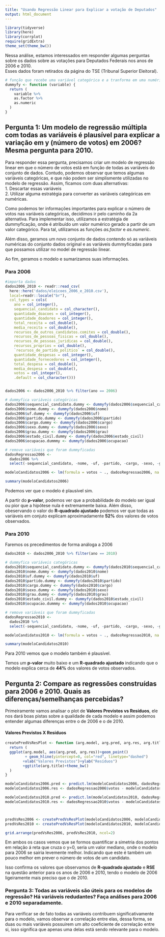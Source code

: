 ```yaml
---
title: "Usando Regressão Linear para Explicar a votação de Deputados"
output: html_document
---
```


```r
library(tidyverse)
library(here)
library(corrplot)
require(gridExtra)
theme_set(theme_bw())
```

Nessa análise, estamos interessados em responder algumas perguntas sobre os dados sobre as votações para Deputados Federais nos anos de 2006 e 2010.  
Esses dados foram retirados da página do TSE (Tribunal Superior Eleitoral).  


```r
# função que recebe uma variável categórica e a tranforma em uma numérica
dummyfy <- function (variable) {
  return (
    variable %>% 
    as.factor %>% 
    as.numeric
  )
}
```


## Pergunta 1: Um modelo de regressão múltipla com todas as variáveis é plausível para explicar a variação em y (número de votos) em 2006? Mesma pergunta para 2010. 

Para responder essa pergunta, precisamos criar um modelo de regressão linear em que o número de votos está em função de todas as variáveis do conjunto de dados. Contudo, podemos observar que temos algumas variáveis categóricas, e que não podem ser simplismente utilizadas no modelo de regressão. Assim, ficamos com duas alternativas:  
1. Descartar essas variáveis  
2. Utilizar alguma estratégia para converter as variáveis categóricas em numéricas.

Como podemos ter informações importantes para explicar o número de votos nas variáveis categóricas, decidimos ir pelo caminho da 2a alternativa.
Para implementar isso, utilizamos a estratégia de dummyficação, onde é atribuído um valor numérico gerado a partir de um valor categórico.
Para tal, utilizamos as funções *as.factor* e *as.numeric*.

Além disso, geramos um novo conjunto de dados contendo só as variáveis numéricas do conjunto dados original e as variáveis dummyficadas para que possamos utilizar no model de regressão linear.

Ao fim, geramos o modelo e sumarizamos suas informações.

### Para 2006
```r
#importa dados  
dados2006_2010 <- readr::read_csv(
  here::here('dados/eleicoes_2006_e_2010.csv'), 
  local=readr::locale("br"),
  col_types = cols(
    ano = col_integer(),
    sequencial_candidato = col_character(),
    quantidade_doacoes = col_integer(),
    quantidade_doadores = col_integer(),
    total_receita = col_double(),
    media_receita = col_double(),
    recursos_de_outros_candidatos.comites = col_double(),
    recursos_de_pessoas_fisicas = col_double(),
    recursos_de_pessoas_juridicas = col_double(),
    recursos_proprios = col_double(),
    `recursos_de_partido_politico` = col_double(),
    quantidade_despesas = col_integer(),
    quantidade_fornecedores = col_integer(),
    total_despesa = col_double(),
    media_despesa = col_double(),
    votos = col_integer(),
    .default = col_character()))


dados2006 <- dados2006_2010 %>% filter(ano == 2006)

# dummyfica variáveis categóricas
dados2006$sequencial_candidato.dummy <- dummyfy(dados2006$sequencial_candidato)
dados2006$nome.dummy <- dummyfy(dados2006$nome)
dados2006$uf.dummy <- dummyfy(dados2006$uf)
dados2006$partido.dummy <- dummyfy(dados2006$partido)
dados2006$cargo.dummy <- dummyfy(dados2006$cargo)
dados2006$sexo.dummy <- dummyfy(dados2006$sexo)
dados2006$grau.dummy <- dummyfy(dados2006$grau)
dados2006$estado_civil.dummy <- dummyfy(dados2006$estado_civil)
dados2006$ocupacao.dummmy <- dummyfy(dados2006$ocupacao)

# remove variáveis que foram dummyficadas
dadosRegressao2006 <- 
  dados2006 %>%
  select(-sequencial_candidato, -nome, -uf, -partido, -cargo, -sexo, -grau, -estado_civil, -ocupacao)

modeloCandidatos2006 <- lm(formula = votos ~ ., dadosRegressao2006, na.action = na.omit)

summary(modeloCandidatos2006)
```

Podemos ver que o modelo é plausível sim.

A partir do **p-valor**, podemos ver que a probabilidade do modelo ser igual ou pior que a hipótese nula é extremamente baixa.
Além disso, obeservando o valor do **R-quadrado ajustado** podemos ver que todas as variáveis em conjuto explicam aproximadamente **52%** dos valores de votos observados.


### Para 2010
Faremos os precedimentos de forma análoga a 2006
```r
dados2010 <- dados2006_2010 %>% filter(ano == 2010)

# dummyfica variáveis categóricas
dados2010$sequencial_candidato.dummy <- dummyfy(dados2010$sequencial_candidato)
dados2010$nome.dummy <- dummyfy(dados2010$nome)
dados2010$uf.dummy <- dummyfy(dados2010$uf)
dados2010$partido.dummy <- dummyfy(dados2010$partido)
dados2010$cargo.dummy <- dummyfy(dados2010$cargo)
dados2010$sexo.dummy <- dummyfy(dados2010$sexo)
dados2010$grau.dummy <- dummyfy(dados2010$grau)
dados2010$estado_civil.dummy <- dummyfy(dados2010$estado_civil)
dados2010$ocupacao.dummmy <- dummyfy(dados2010$ocupacao)

# remove variáveis que foram dummyficadas
dadosRegressao2010 <- 
  dados2010 %>%
  select(-sequencial_candidato, -nome, -uf, -partido, -cargo, -sexo, -grau, -estado_civil, -ocupacao)

modeloCandidatos2010 <- lm(formula = votos ~ ., dadosRegressao2010, na.action = na.omit)

summary(modeloCandidatos2010)
```

Para 2010 vemos que o modelo também é plausível.

Temos um **p-valor** muito baixo e um **R-quadrado ajustado** indicando que o modelo explica cerca de **44%** dos valores de votos observados.

## Pergunta 2: Compare as regressões construídas para 2006 e 2010. Quais as diferenças/semelhanças percebidas?

Primeiramente vamos analisar o plot de **Valores Previstos vs Resíduos**, ele nos dará boas pistas sobre a qualidade de cada modelo e assim podemos entender algumas diferenças entre o de 2006 e o de 2010.  

#### Valores Previstos X Resíduos
```r
createPredVsResPlot <- function (arg.model, arg.pred, arg.res, arg.title) {
  return (
  ggplot(arg.model, aes(arg.pred, arg.res))+geom_point()
         + geom_hline(yintercept=0, col="red", linetype="dashed")
        +xlab("Valores Previstos")+ylab("Resíduos")
        +ggtitle(arg.title)+theme_bw()
  )
}

modeloCandidatos2006.pred <- predict.lm(modeloCandidatos2006, dadosRegressao2006)
modeloCandidatos2006.res <- dadosRegressao2006$votos - modeloCandidatos2006.pred

modeloCandidatos2010.pred <- predict.lm(modeloCandidatos2010, dadosRegressao2010)
modeloCandidatos2010.res <- dadosRegressao2010$votos - modeloCandidatos2010.pred



predVsRes2006 <- createPredVsResPlot(modeloCandidatos2006, modeloCandidatos2006.pred, modeloCandidatos2006.res, "2006")
predVsRes2010 <- createPredVsResPlot(modeloCandidatos2010, modeloCandidatos2010.pred, modeloCandidatos2010.res, "2010")

grid.arrange(predVsRes2006, predVsRes2010, ncol=2)
```

Em ambos os casos vemos que se formos quantificar a simetria dos pontos em relação á reta que cruza o y=0, seria um valor mediano, onde o modelo para 2006 se sairia levemente melhor. Indicando que este é também um pouco melhor em prever o número de votos de um candidato.


Isso confirma os valores que observamos de **R-quadrado ajustado** e **RSE** na questão anterior para os anos de 2006 e 2010, tendo o modelo de 2006 ligeiramente mais preciso que o de 2010.


### Pergunta 3: Todas as variáveis são úteis para os modelos de regressão? Há variáveis redudantes? Faça análises para 2006 e 2010 separadamente. 

Para verificar se de fato todas as variáveis contribuem significativamente para o modelo, vamos observar a correlação entre elas, dessa forma, se duas ou mais variáveis possuirem um alto coeficiente de correlação entre si, isso significa que apenas uma delas está sendo relevante para o modelo.


